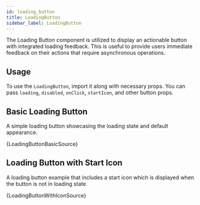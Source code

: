```yaml
---
id: loading_button
title: LoadingButton
sidebar_label: LoadingButton
---
```


The Loading Button component is utilized to display an actionable button with integrated loading feedback. This is useful to provide users immediate feedback on their actions that require asynchronous operations.

## Usage

To use the `LoadingButton`, import it along with necessary props. You can pass `loading`, `disabled`, `onClick`, `startIcon`, and other button props.


## Basic Loading Button

A simple loading button showcasing the loading state and default appearance.


<CodeSample>
    <LoadingButtonBasicDemo/>
</CodeSample>

<CodeBlock language="tsx">{LoadingButtonBasicSource}</CodeBlock>

## Loading Button with Start Icon

A loading button example that includes a start icon which is displayed when the button is not in loading state.


<CodeSample>
    <LoadingButtonWithIconDemo/>
</CodeSample>

<CodeBlock language="tsx">{LoadingButtonWithIconSource}</CodeBlock>
